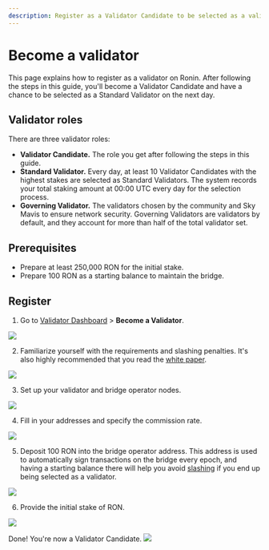 ```yaml
---
description: Register as a Validator Candidate to be selected as a validator.
---
```



# Become a validator
This page explains how to register as a validator on Ronin.
After following the steps in this guide, you'll become a
Validator Candidate and have a chance to be selected as a
Standard Validator on the next day.

## Validator roles
There are three validator roles:
* **Validator Candidate.** The role you get after following the steps
in this guide.
* **Standard Validator.** Every day, at least 10 Validator Candidates
with the highest stakes are selected as Standard Validators.
The system records your total staking amount at 00:00 UTC every day
for the selection process. 
* **Governing Validator.** The validators chosen by the community and
Sky Mavis to ensure network security. Governing Validators are
validators by default, and they account for more than half of the
total validator set.

## Prerequisites
* Prepare at least 250,000 RON for the initial stake.
* Prepare 100 RON as a starting balance to maintain the bridge. 

## Register
1. Go to [Validator Dashboard](https://validator.roninchain.com/) > **Become a Validator**. 
<img src={becomeValidator} width={1280} />

2. Familiarize yourself with the requirements and slashing penalties. 
It's also highly recommended that you read the
[white paper](./../../basics/white-paper.md).
<img src={stepOne} width={1280} />

3. Set up your validator and bridge operator nodes.
<img src={stepTwo} width={1280} />

4. Fill in your addresses and specify the commission rate.
<img src={stepThree} width={1280} />

5. Deposit 100 RON into the bridge operator address. This address
is used to automatically sign transactions on the bridge every epoch,
and having a starting balance there will help you avoid
[slashing](./../slashing/slashing.mdx#unavailability-bridge-operator)
if you end up being selected as a validator. 
<img src={stepFour} width={1280} />

6. Provide the initial stake of RON.
<img src={stepFive} width={1280} />

Done! You're now a Validator Candidate.
<img src={stepSix} width={1280} />
